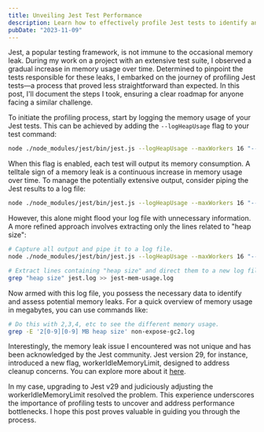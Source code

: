 ```yaml
---
title: Unveiling Jest Test Performance
description: Learn how to effectively profile Jest tests to identify and fix memory leaks in your projects.
pubDate: "2023-11-09"
---
```


Jest, a popular testing framework, is not immune to the occasional memory leak. During my work on a project with an extensive test suite, I observed a gradual increase in memory usage over time. Determined to pinpoint the tests responsible for these leaks, I embarked on the journey of profiling Jest tests—a process that proved less straightforward than expected. In this post, I'll document the steps I took, ensuring a clear roadmap for anyone facing a similar challenge.

To initiate the profiling process, start by logging the memory usage of your Jest tests. This can be achieved by adding the `--logHeapUsage` flag to your test command:

```sh
node ./node_modules/jest/bin/jest.js --logHeapUsage --maxWorkers 16 "--reporters=default"
```

When this flag is enabled, each test will output its memory consumption. A telltale sign of a memory leak is a continuous increase in memory usage over time. To manage the potentially extensive output, consider piping the Jest results to a log file:

```sh
node ./node_modules/jest/bin/jest.js --logHeapUsage --maxWorkers 16 "--reporters=default" > jest.log 2>&1
```

However, this alone might flood your log file with unnecessary information. A more refined approach involves extracting only the lines related to "heap size":

```sh
# Capture all output and pipe it to a log file.
node ./node_modules/jest/bin/jest.js --logHeapUsage --maxWorkers 16 "--reporters=default" > jest.log 2>&1

# Extract lines containing "heap size" and direct them to a new log file.
grep "heap size" jest.log >> jest-mem-usage.log
```

Now armed with this log file, you possess the necessary data to identify and assess potential memory leaks. For a quick overview of memory usage in megabytes, you can use commands like:

```sh
# Do this with 2,3,4, etc to see the different memory usage.
grep -E '2[0-9][0-9] MB heap size' non-expose-gc2.log
```

Interestingly, the memory leak issue I encountered was not unique and has been acknowledged by the Jest community. Jest version 29, for instance, introduced a new flag, workerIdleMemoryLimit, designed to address cleanup concerns. You can explore more about it [here](https://jestjs.io/docs/configuration#workeridlememorylimit-numberstring).

In my case, upgrading to Jest v29 and judiciously adjusting the workerIdleMemoryLimit resolved the problem. This experience underscores the importance of profiling tests to uncover and address performance bottlenecks. I hope this post proves valuable in guiding you through the process.
